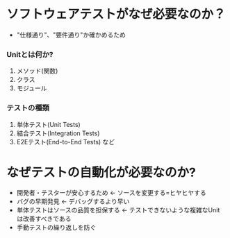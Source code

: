 # ソフトウェアテストがなぜ必要なのか？
- "仕様通り"、"要件通り"か確かめるため

### Unitとは何か?
1. メソッド(関数)
2. クラス
3. モジュール

### テストの種類
1. 単体テスト(Unit Tests) 
2. 結合テスト(Integration Tests) 
3. E2Eテスト(End-to-End Tests) 
など

# なぜテストの自動化が必要なのか?
- 開発者・テスターが安心するため ← ソースを変更する=ヒヤヒヤする
- バグの早期発見 ← デバッグするより早い
- 単体テストはソースの品質を担保する ← テストできないような複雑なUnitは改善すべきである
- 手動テストの繰り返しを防ぐ


